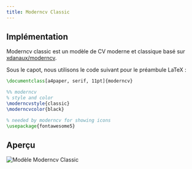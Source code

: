 ```yaml
---
title: Moderncv Classic
---
```


## Implémentation

Moderncv classic est un modèle de CV moderne et classique basé sur
[xdanaux/moderncv](https://github.com/xdanaux/moderncv).

Sous le capot, nous utilisons le code suivant pour le préambule LaTeX :

```latex lineNumbers
\documentclass[a4paper, serif, 11pt]{moderncv}

%% moderncv
% style and color
\moderncvstyle{classic}
\moderncvcolor{black}

% needed by moderncv for showing icons
\usepackage{fontawesome5}
```

## Aperçu

![Modèle Moderncv Classic](/static/images/docs/layout/templates/moderncv-classic-template.png)
